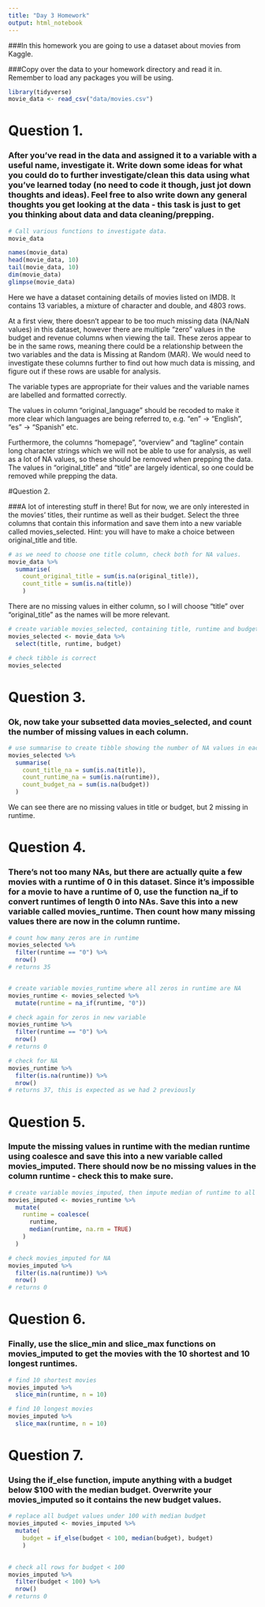 ```yaml
---
title: "Day 3 Homework"
output: html_notebook
---
```


###In this homework you are going to use a dataset about movies from Kaggle.

###Copy over the data to your homework directory and read it in. Remember to load any packages you will be using.

```r
library(tidyverse)
movie_data <- read_csv("data/movies.csv")
```


# Question 1.

### After you’ve read in the data and assigned it to a variable with a useful name, investigate it. Write down some ideas for what you could do to further investigate/clean this data using what you’ve learned today (no need to code it though, just jot down thoughts and ideas). Feel free to also write down any general thoughts you get looking at the data - this task is just to get you thinking about data and data cleaning/prepping.

```r
# Call various functions to investigate data.
movie_data

names(movie_data)
head(movie_data, 10)
tail(movie_data, 10)
dim(movie_data)
glimpse(movie_data)

```
Here we have a dataset containing details of movies listed on IMDB. It contains 13 variables, a mixture of character and double, and 4803 rows.

At a first view, there doesn't appear to be too much missing data (NA/NaN values) in this dataset, however there are multiple "zero" values in the budget and revenue columns when viewing the tail. These zeros appear to be in the same rows, meaning there could be a relationship between the two variables and the data is Missing at Random (MAR). We would need to investigate these columns further to find out how much data is missing, and figure out if these rows are usable for analysis.

The variable types are appropriate for their values and the variable names are labelled and formatted correctly. 

The values in column "original_language" should be recoded to make it more clear which languages are being referred to, e.g. "en" -> "English", "es" -> "Spanish" etc.

Furthermore, the columns "homepage", "overview" and "tagline" contain long character strings which we will not be able to use for analysis, as well as a lot of NA values, so these should be removed when prepping the data. The values in "original_title" and "title" are largely identical, so one could be removed while prepping the data.



#Question 2.

###A lot of interesting stuff in there! But for now, we are only interested in the movies’ titles, their runtime as well as their budget. Select the three columns that contain this information and save them into a new variable called movies_selected. Hint: you will have to make a choice between original_title and title.


```r
# as we need to choose one title column, check both for NA values.
movie_data %>%
  summarise(
    count_original_title = sum(is.na(original_title)),
    count_title = sum(is.na(title))
    )
```
There are no missing values in either column, so I will choose "title" over "original_title" as the names will be more relevant.

```r
# create variable movies_selected, containing title, runtime and budget data
movies_selected <- movie_data %>%
  select(title, runtime, budget)

# check tibble is correct
movies_selected
```


# Question 3.

### Ok, now take your subsetted data movies_selected, and count the number of missing values in each column.


```r

# use summarise to create tibble showing the number of NA values in each column
movies_selected %>%
  summarise(
    count_title_na = sum(is.na(title)),
    count_runtime_na = sum(is.na(runtime)),
    count_budget_na = sum(is.na(budget))
  )
```
We can see there are no missing values in title or budget, but 2 missing in runtime.



# Question 4.

### There’s not too many NAs, but there are actually quite a few movies with a runtime of 0 in this dataset. Since it’s impossible for a movie to have a runtime of 0, use the function na_if to convert runtimes of length 0 into NAs. Save this into a new variable called movies_runtime. Then count how many missing values there are now in the column runtime.

```r
# count how many zeros are in runtime
movies_selected %>%
  filter(runtime == "0") %>%
  nrow()
# returns 35


# create variable movies_runtime where all zeros in runtime are NA
movies_runtime <- movies_selected %>%
  mutate(runtime = na_if(runtime, "0"))

# check again for zeros in new variable
movies_runtime %>%
  filter(runtime == "0") %>%
  nrow()
# returns 0

# check for NA
movies_runtime %>%
  filter(is.na(runtime)) %>%
  nrow()
# returns 37, this is expected as we had 2 previously
```



# Question 5.

### Impute the missing values in runtime with the median runtime using coalesce and save this into a new variable called movies_imputed. There should now be no missing values in the column runtime - check this to make sure.

```r
# create variable movies_imputed, then impute median of runtime to all NA values in the runtime column.
movies_imputed <- movies_runtime %>%
  mutate(
    runtime = coalesce(
      runtime,
      median(runtime, na.rm = TRUE)
    )
  )

# check movies_imputed for NA
movies_imputed %>%
  filter(is.na(runtime)) %>%
  nrow()
# returns 0

```

# Question 6.

### Finally, use the slice_min and slice_max functions on movies_imputed to get the movies with the 10 shortest and 10 longest runtimes.

```r
# find 10 shortest movies
movies_imputed %>%
  slice_min(runtime, n = 10)

# find 10 longest movies
movies_imputed %>%
  slice_max(runtime, n = 10)
```

# Question 7.

### Using the if_else function, impute anything with a budget below $100 with the median budget. Overwrite your movies_imputed so it contains the new budget values.

```r

# replace all budget values under 100 with median budget
movies_imputed <- movies_imputed %>%
  mutate(
    budget = if_else(budget < 100, median(budget), budget)
    )
  

# check all rows for budget < 100
movies_imputed %>%
  filter(budget < 100) %>%
  nrow()
# returns 0
```


